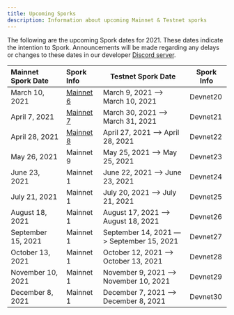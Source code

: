 ```yaml
---
title: Upcoming Sporks
description: Information about upcoming Mainnet & Testnet sporks
---
```


The following are the upcoming Spork dates for 2021. These dates indicate the intention to Spork. Announcements will be made regarding any delays or changes to these dates in our developer [Discord server](http://discord.gg/flow).

<div className="spork-table">

| Mainnet Spork Date | Spork Info                                         | Testnet Spork Date                       | Spork Info |
| :----------------- | :------------------------------------------------- | ---------------------------------------- | ---------- |
| March 10, 2021     | [Mainnet 6](/node-operation/past-sporks#mainnet-6) | March 9, 2021 —> March 10, 2021          | Devnet20   |
| April 7, 2021      | [Mainnet 7](/node-operation/past-sporks#mainnet-7) | March 30, 2021 —> March 31, 2021         | Devnet21   |
| April 28, 2021     | [Mainnet 8](/node-operation/past-sporks#mainnet-8) | April 27, 2021 —> April 28, 2021         | Devnet22   |
| May 26, 2021       | Mainnet 9                                          | May 25, 2021 —> May 25, 2021             | Devnet23   |
| June 23, 2021      | Mainnet 1                                          | June 22, 2021 —> June 23, 2021           | Devnet24   |
| July 21, 2021      | Mainnet 1                                          | July 20, 2021 —> July 21, 2021           | Devnet25   |
| August 18, 2021    | Mainnet 1                                          | August 17, 2021 —> August 18, 2021       | Devnet26   |
| September 15, 2021 | Mainnet 1                                          | September 14, 2021 —> September 15, 2021 | Devnet27   |
| October 13, 2021   | Mainnet 1                                          | October 12, 2021 —> October 13, 2021     | Devnet28   |
| November 10, 2021  | Mainnet 1                                          | November 9, 2021 —> November 10, 2021    | Devnet29   |
| December 8, 2021   | Mainnet 1                                          | December 7, 2021 —> December 8, 2021     | Devnet30   |

</div>

